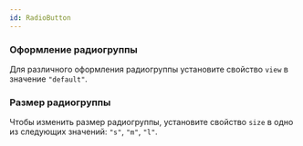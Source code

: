 ```yaml
---
id: RadioButton
---
```




### Оформление радиогруппы

Для различного оформления радиогруппы установите свойство `view` в значение `"default"`.

<Example
    component={RadioButtonView}
    source={viewRadioButtonSource}
/>

### Размер радиогруппы

Чтобы изменить размер радиогруппы, установите свойство `size` в одно из следующих значений: `"s"`, `"m"`, `"l"`.

<Example
    component={RadioButtonSize}
    source={sizeRadioButtonSource}
/>
